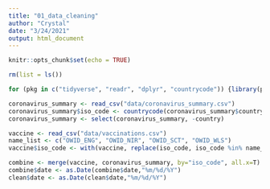 ```yaml
---
title: "01_data_cleaning"
author: "Crystal"
date: "3/24/2021"
output: html_document
---
```


```r
knitr::opts_chunk$set(echo = TRUE)
```

```r
rm(list = ls())

for (pkg in c("tidyverse", "readr", "dplyr", "countrycode")) {library(pkg, character.only = TRUE)}
```


```r
coronavirus_summary <- read_csv("data/coronavirus_summary.csv")
coronavirus_summary$iso_code <- countrycode(coronavirus_summary$country, 'country.name','iso3c')
coronavirus_summary <- select(coronavirus_summary, -country)

vaccine <- read_csv("data/vaccinations.csv")
name_list <- c("OWID_ENG", "OWID_NIR", "OWID_SCT", "OWID_WLS")
vaccine$iso_code <- with(vaccine, replace(iso_code, iso_code %in% name_list, "GBR"))

combine <- merge(vaccine, coronavirus_summary, by="iso_code", all.x=T)
combine$date <- as.Date(combine$date,"%m/%d/%Y")
clean$date <- as.Date(clean$date,"%m/%d/%Y")
```
